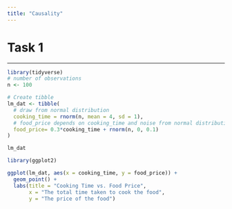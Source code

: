 ```yaml
---
title: "Causality"
---
```


# Task 1

------------------------------------------------------------------------

```r
library(tidyverse)
# number of observations
n <- 100

# Create tibble
lm_dat <- tibble(
  # draw from normal distribution
  cooking_time = rnorm(n, mean = 4, sd = 1),
  # food_price depends on cooking_time and noise from normal distribution
  food_price= 0.3*cooking_time + rnorm(n, 0, 0.1)
)
```

```r
lm_dat
```

```r
library(ggplot2)

ggplot(lm_dat, aes(x = cooking_time, y = food_price)) +
  geom_point() +
  labs(title = "Cooking Time vs. Food Price",
       x = "The total time taken to cook the food",
       y = "The price of the food")

```